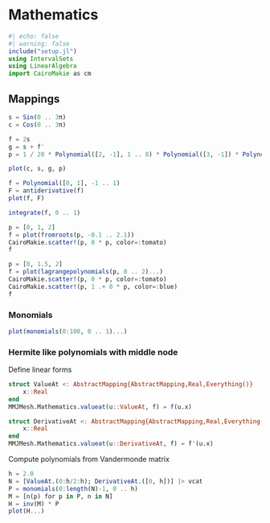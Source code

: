 # Mathematics

```julia
#| echo: false
#| warning: false
include("setup.jl")
using IntervalSets
using LinearAlgebra
import CairoMakie as cm
```


## Mappings

```julia
s = Sin(0 .. 3π)
c = Cos(0 .. 3π)

f = 2s
g = s + f'
p = 1 / 20 * Polynomial([2, -1], 1 .. 8) * Polynomial([3, -1]) * Polynomial([4.5, -1]) * Polynomial([8, -1])

plot(c, s, g, p)
```

```julia
f = Polynomial([0, 1], -1 .. 1)
F = antiderivative(f)
plot(f, F)
```

```julia
integrate(f, 0 .. 1)
```

```julia
p = [0, 1, 2]
f = plot(fromroots(p, -0.1 .. 2.1))
CairoMakie.scatter!(p, 0 * p, color=:tomato)
f
```

```julia
p = [0, 1.5, 2]
f = plot(lagrangepolynomials(p, 0 .. 2)...)
CairoMakie.scatter!(p, 0 * p, color=:tomato)
CairoMakie.scatter!(p, 1 .+ 0 * p, color=:blue)
f
```


### Monomials

```julia
plot(monomials(0:100, 0 .. 1)...)
```


### Hermite like polynomials with middle node

Define linear forms

```julia
struct ValueAt <: AbstractMapping{AbstractMapping,Real,Everything()}
    x::Real
end
MMJMesh.Mathematics.valueat(u::ValueAt, f) = f(u.x)

struct DerivativeAt <: AbstractMapping{AbstractMapping,Real,Everything()}
    x::Real
end
MMJMesh.Mathematics.valueat(u::DerivativeAt, f) = f'(u.x)
```

Compute polynomials from Vandermonde matrix

```julia
h = 2.0
N = [ValueAt.(0:h/2:h); DerivativeAt.([0, h])] |> vcat
P = monomials(0:length(N)-1, 0 .. h)
M = [n(p) for p in P, n in N]
H = inv(M) * P
plot(H...)
```
